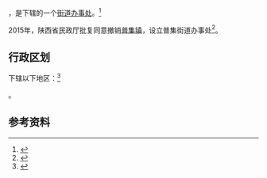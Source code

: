 {{中国乡级行政区|61/04/31/100/000}}

'''{{PAGENAMEBASE}}'''，是{{PRC admin/fullname|61/04/31/100/000|3}}下辖的一个[[街道办事处|街道办事处]]。<ref>{{PRC admin/ref sgc|{{PRC admin/parent|61/04/31/100/000}}}}</ref>

2015年，陕西省民政厅批复同意撤销[[普集镇_(武功县)|普集镇]]，设立普集街道办事处<ref>{{Cite web |url=http://news.xinhuanet.com/local/2015-06/28/c_127959075.htm |title=陕西省民政厅关于陕西省乡镇行政区划调整的公告 |access-date=2017-09-13 |archive-date=2017-09-13 |archive-url=https://web.archive.org/web/20170913183916/http://news.xinhuanet.com/local/2015-06/28/c_127959075.htm |dead-url=no }}</ref>。

== 行政区划 ==

{{PAGENAMEBASE}}下辖以下地区：<ref>{{PRC admin/ref sgc|61/04/31/100/000}}</ref>

{{PRC admin/children|61/04/31/100/000}}。

== 参考资料 ==

{{reflist}}

{{行政区划小作品}}
{{PRC admin/navcat|61/04/31/100/000}}